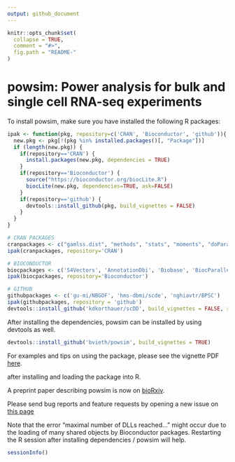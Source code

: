 ```yaml
---
output: github_document
---
```


<!-- README.md is generated from README.Rmd. Please edit that file -->

```r
knitr::opts_chunk$set(
  collapse = TRUE,
  comment = "#>",
  fig.path = "README-"
)
```

# powsim: Power analysis for bulk and single cell RNA-seq experiments

To install powsim, make sure you have installed the following R packages:

```r
ipak <- function(pkg, repository=c('CRAN', 'Bioconductor', 'github')){
  new.pkg <- pkg[!(pkg %in% installed.packages()[, "Package"])]
  if (length(new.pkg)) {
    if(repository=='CRAN') {
      install.packages(new.pkg, dependencies = TRUE)
    }
    if(repository=='Bioconductor') {
      source("https://bioconductor.org/biocLite.R")
      biocLite(new.pkg, dependencies=TRUE, ask=FALSE)
    }
    if(repository=='github') {
      devtools::install_github(pkg, build_vignettes = FALSE)
    }
  }
}

# CRAN PACKAGES
cranpackages <- c("gamlss.dist", "methods", "stats", "moments", "doParallel", "parallel", "reshape2", "dplyr", "tidyr", "data.table", 'ggplot2', 'ggthemes', 'ggExtra', 'cowplot', 'scales', 'fitdistrplus', 'MASS', 'pscl', 'nonnest2', 'cobs', 'msir', 'drc', 'devtools', 'XML', 'splines')
ipak(cranpackages, repository='CRAN')

# BIOCONDUCTOR
biocpackages <- c('S4Vectors', 'AnnotationDbi', 'Biobase', 'BiocParallel', 'BiocStyle', 'scater', 'scran', 'edgeR', 'limma', 'DESeq2', 'baySeq', 'NOISeq', 'EBSeq', 'DSS', 'MAST', 'ROTS', "IHW", 'qvalue')
ipak(biocpackages, repository='Bioconductor')

# GITHUB
githubpackages <- c('gu-mi/NBGOF', 'hms-dbmi/scde', 'nghiavtr/BPSC')
ipak(githubpackages, repository = 'github')
devtools::install_github('kdkorthauer/scDD', build_vignettes = FALSE, ref = 'develop')
```

After installing the dependencies, powsim can be installed by using devtools as well.

```r
devtools::install_github('bvieth/powsim', build_vignettes = TRUE)
```

For examples and tips on using the package, please see the vignette PDF 
[here](https://github.com/bvieth/powsim/tree/master/vignettes/powsim.pdf).

after installing and loading the package into R.  

A preprint paper describing powsim is now on [bioRxiv](https://doi.org/10.1101/117150).


Please send bug reports and feature requests by opening a new issue on 
[this page](https://github.com/bvieth/powsim/issues)

Note that the error "maximal number of DLLs reached..." might occur due to the loading of many shared objects by Bioconductor packages. Restarting the R session after installing dependencies / powsim will help.

```r
sessionInfo()
```


